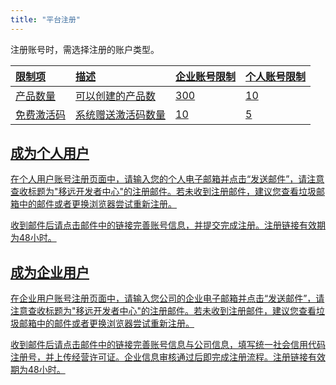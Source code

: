 ```yaml
---
title: "平台注册"
---
```


注册账号时，需选择注册的账户类型。

<a title="img" href="/zh/quickStart/image10019.png" />

| 限制项   | 描述        | 企业账号限制 | 个人账号限制 |
| :---- | :-------- | :----- | :----- |
| 产品数量  | 可以创建的产品数  | 300    | 10     |
| 免费激活码 | 系统赠送激活码数量 | 10     | 5      |

## 成为个人用户

在个人用户账号注册页面中，请输入您的个人电子邮箱并点击“发送邮件”，请注意查收标题为"移远开发者中心"的注册邮件。若未收到注册邮件，建议您查看垃圾邮箱中的邮件或者更换浏览器尝试重新注册。

收到邮件后请点击邮件中的链接完善账号信息，并提交完成注册。注册链接有效期为48小时。

## 成为企业用户

在企业用户账号注册页面中，请输入您公司的企业电子邮箱并点击“发送邮件”，请注意查收标题为"移远开发者中心"的注册邮件。若未收到注册邮件，建议您查看垃圾邮箱中的邮件或者更换浏览器尝试重新注册。

收到邮件后请点击邮件中的链接完善账号信息与公司信息，填写统一社会信用代码注册号，并上传经营许可证。企业信息审核通过后即完成注册流程。注册链接有效期为48小时。